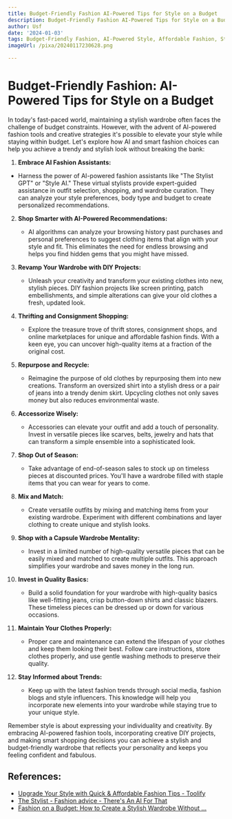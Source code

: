 ```yaml
---
title: Budget-Friendly Fashion AI-Powered Tips for Style on a Budget
description: Budget-Friendly Fashion AI-Powered Tips for Style on a Budget
author: Usf
date: '2024-01-03'
tags: Budget-Friendly Fashion, AI-Powered Style, Affordable Fashion, Style on a Budget
imageUrl: /pixa/20240117230628.png

---
```

# Budget-Friendly Fashion: AI-Powered Tips for Style on a Budget

In today's fast-paced world, maintaining a stylish wardrobe often faces the challenge of budget constraints. However, with  the advent of AI-powered fashion tools and creative strategies it's possible to elevate your style while staying within  budget.  Let's explore how AI and smart fashion  choices can help you achieve a trendy and stylish look  without breaking the bank:

1.  **Embrace AI Fashion  Assistants:**
   - Harness the power  of AI-powered fashion assistants like "The Stylist  GPT" or "Style AI." These virtual stylists provide expert-guided assistance in outfit selection, shopping, and wardrobe curation. They can analyze your style preferences,  body  type and budget  to create personalized recommendations.

2. **Shop Smarter with AI-Powered Recommendations:**
    - AI algorithms can analyze your browsing  history  past purchases and personal preferences to suggest clothing  items  that align with your style and fit. This eliminates the need for endless browsing and helps you find hidden gems that you might have missed.

3. **Revamp Your Wardrobe with DIY Projects:**
   - Unleash your creativity and transform your existing clothes into new, stylish pieces. DIY fashion projects like  screen printing, patch embellishments, and simple alterations  can give your old clothes a fresh, updated look.

4.  **Thrifting and Consignment Shopping:**
    - Explore the treasure trove of thrift stores, consignment shops, and  online marketplaces  for unique and affordable fashion  finds. With a  keen eye, you can uncover high-quality  items at a  fraction of the original cost.

5. **Repurpose and  Recycle:**
    - Reimagine the purpose of old clothes by  repurposing them into new creations. Transform an oversized shirt into a stylish dress or a pair of jeans into a trendy denim skirt. Upcycling  clothes not only saves money but also reduces environmental waste.

6. **Accessorize Wisely:**
   - Accessories can elevate your outfit and add a touch  of personality. Invest in versatile pieces like scarves, belts, jewelry and hats that  can transform a  simple ensemble into a sophisticated look.

7. **Shop Out of Season:**
   - Take advantage of end-of-season sales to  stock up on  timeless pieces at discounted prices. You'll have a wardrobe filled with staple items  that you can wear  for years  to come.

8. **Mix and Match:**
   - Create versatile outfits  by  mixing and matching items from your existing wardrobe. Experiment with different combinations and layer clothing to create unique and stylish looks.

9. **Shop with a Capsule Wardrobe Mentality:**
    - Invest in a limited number of high-quality versatile pieces  that can be easily mixed and matched to create multiple outfits. This approach simplifies your wardrobe and saves money in the  long run.

10. **Invest  in Quality Basics:**
    - Build a solid foundation for your wardrobe with high-quality basics like well-fitting  jeans, crisp button-down shirts and classic blazers. These timeless  pieces can be dressed up or  down  for various occasions.

11. **Maintain Your Clothes Properly:**
    - Proper care and maintenance can extend the lifespan of your clothes and keep them looking their best. Follow care instructions, store clothes properly, and use gentle washing  methods to preserve  their quality.

12. **Stay  Informed about Trends:**
    - Keep up with the latest fashion trends through social  media, fashion blogs and  style influencers. This knowledge will  help you incorporate new elements into  your wardrobe while staying true to your unique style.

Remember style is about expressing your individuality and creativity. By embracing AI-powered fashion tools, incorporating creative DIY projects, and making smart shopping decisions  you can achieve a stylish and  budget-friendly wardrobe that reflects your personality and keeps you feeling confident and  fabulous.

## References:
- [Upgrade Your Style with Quick & Affordable Fashion Tips - Toolify](https://www.toolify.ai/gpts/upgrade-your-style-with-quick-affordable-fashion-tips-377944)
- [The Stylist - Fashion advice - There's An AI For That](https://theresanaiforthat.com/gpt/the-stylist/)
- [Fashion on a Budget: How to Create a Stylish Wardrobe Without ...](https://medium.com/@adrianlungu06/fashion-on-a-budget-how-to-create-a-stylish-wardrobe-without-breaking-the-bank-c73145355445)
